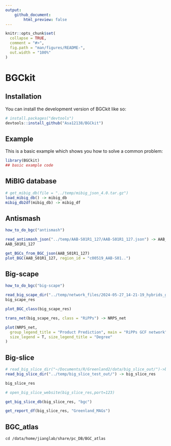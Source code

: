 ```yaml
---
output: 
    github_document:
        html_preview: false
---
```


<!-- README.md is generated from README.Rmd. Please edit that file -->

```r
knitr::opts_chunk$set(
  collapse = TRUE,
  comment = "#>",
  fig.path = "man/figures/README-",
  out.width = "100%"
)
```

# BGCkit

<!-- badges: start -->
<!-- badges: end -->

## Installation

You can install the development version of BGCkit like so:

``` r
# install.packages("devtools")
devtools::install_github("Asa12138/BGCkit")
```

## Example

This is a basic example which shows you how to solve a common problem:

```r
library(BGCkit)
## basic example code
```

## MiBIG database


```r
# get_mibig_db(file = "../temp/mibig_json_4.0.tar.gz")
load_mibig_db() -> mibig_db
mibig_db2df(mibig_db) -> mibig_df
```

## Antismash


```r
how_to_do_bgc("antismash")
```

```r
read_antismash_json("../temp/AAB-S01R1_127/AAB-S01R1_127.json") -> AAB_S01R1_127
AAB_S01R1_127

get_BGCs_from_BGC_json(AAB_S01R1_127)
plot_BGC(AAB_S01R1_127, region_id = "c00519_AAB-S01..")
```



## Big-scape

```r
how_to_do_bgc("big-scape")
```

```r
read_big_scape_dir("../temp/network_files/2024-05-27_14-21-19_hybrids_glocal/") -> big_scape_res
big_scape_res

plot_BGC_class(big_scape_res)

trans_net(big_scape_res, class = "RiPPs") -> NRPS_net

plot(NRPS_net,
  group_legend_title = "Product Prediction", main = "RiPPs GCF network",
  size_legend = T, size_legend_title = "Degree"
)
```


## Big-slice

```r
# read_big_slice_dir("~/Documents/R/Greenland2/data/big_slice_out/")->big_slice_res2
read_big_slice_dir("../temp/big_slice_test_out/") -> big_slice_res

big_slice_res

# open_big_slice_website(big_slice_res,port=123)

get_big_slice_db(big_slice_res, "bgc")

get_report_df(big_slice_res, "Greenland_MAGs")
```

## BGC_atlas

```
cd /data/home/jianglab/share/pc_DB/BGC_atlas

```

